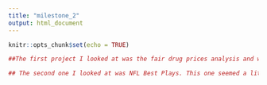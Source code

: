 ```yaml
---
title: "milestone_2"
output: html_document
---
```


```r
knitr::opts_chunk$set(echo = TRUE)
```
```r
##The first project I looked at was the fair drug prices analysis and was amazed at how well it was put together. There was a good amount of data gathering involved. Two pros: very extensive visuals which convey drug prices well, and the modeling regresssion made sense and produced significant results. It was really hard to find any cons, but perhaps he could have used more professional colors for his graphs. Also another thing I would have apprecaited was a sort of flow of what charts and data I should look at in which order. There was a lot of info thrown at me and it could have been organized in a more appealing UX/UI type of way. 

## The second one I looked at was NFL Best Plays. This one seemed a little bit more rough around the edges. I liked the sports field images that they incorporated into the modeling. The play-by-play analysis was easy to read and digest as I could see exactly how often a team would either run a play to the left, right, or middle. A couple cons was that the modeling aspect was slightly missing and there were not a lot of data points to explore. The project lacked depth in observation. It could have contained more data, graphs, and analyses. 
```

